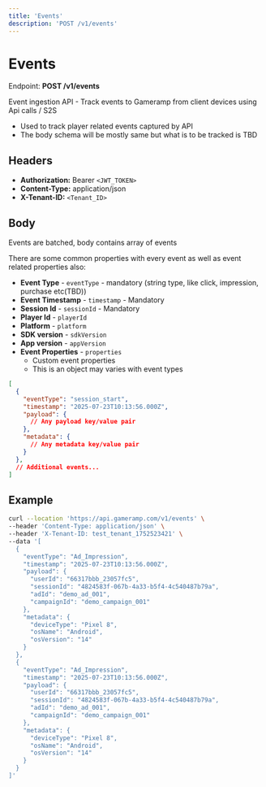 ```yaml
---
title: 'Events'
description: 'POST /v1/events'
---
```


# Events

Endpoint: **POST /v1/events**

Event ingestion API - Track events to Gameramp from client devices using Api calls / S2S

- Used to track player related events captured by API
- The body schema will be mostly same but what is to be tracked is TBD

## Headers

- **Authorization:** Bearer `<JWT_TOKEN>`
- **Content-Type:** application/json
- **X-Tenant-ID:** `<Tenant_ID>`

## Body

Events are batched, body contains array of events

There are some common properties with every event as well as event related properties also:

- **Event Type** - `eventType` - mandatory (string type, like click, impression, purchase etc(TBD))
- **Event Timestamp** - `timestamp` - Mandatory
- **Session Id** - `sessionId` - Mandatory
- **Player Id** - `playerId`
- **Platform** - `platform`
- **SDK version** - `sdkVersion`
- **App version** - `appVersion`
- **Event Properties** - `properties`
  - Custom event properties
  - This is an object may varies with event types

```json
[
  {
    "eventType": "session_start",
    "timestamp": "2025-07-23T10:13:56.000Z",
    "payload": {
      // Any payload key/value pair
    },
    "metadata": {
      // Any metadata key/value pair
    }
  },
  // Additional events...
]
```

## Example

```bash
curl --location 'https://api.gameramp.com/v1/events' \
--header 'Content-Type: application/json' \
--header 'X-Tenant-ID: test_tenant_1752523421' \
--data '[
  {
    "eventType": "Ad_Impression",
    "timestamp": "2025-07-23T10:13:56.000Z",
    "payload": {
      "userId": "66317bbb_23057fc5",
      "sessionId": "4824583f-067b-4a33-b5f4-4c540487b79a",
      "adId": "demo_ad_001",
      "campaignId": "demo_campaign_001"
    },
    "metadata": {
      "deviceType": "Pixel 8",
      "osName": "Android",
      "osVersion": "14"
    }
  },
  {
    "eventType": "Ad_Impression",
    "timestamp": "2025-07-23T10:13:56.000Z",
    "payload": {
      "userId": "66317bbb_23057fc5",
      "sessionId": "4824583f-067b-4a33-b5f4-4c540487b79a",
      "adId": "demo_ad_001",
      "campaignId": "demo_campaign_001"
    },
    "metadata": {
      "deviceType": "Pixel 8",
      "osName": "Android",
      "osVersion": "14"
    }
  }
]'
```